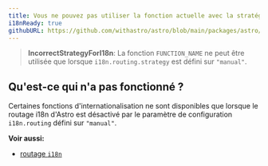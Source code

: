 ```yaml
---
title: Vous ne pouvez pas utiliser la fonction actuelle avec la stratégie actuelle.
i18nReady: true
githubURL: https://github.com/withastro/astro/blob/main/packages/astro/src/core/errors/errors-data.ts
---
```


> **IncorrectStrategyForI18n**: La fonction `FUNCTION_NAME` ne peut être utilisée que lorsque `i18n.routing.strategy` est défini sur `"manual"`.

## Qu'est-ce qui n'a pas fonctionné ?
Certaines fonctions d'internationalisation ne sont disponibles que lorsque le routage i18n d'Astro est désactivé par le paramètre de configuration `i18n.routing` défini sur `"manual"`.

**Voir aussi:**
-  [routage `i18n`](/fr/guides/internationalization/#routing)


